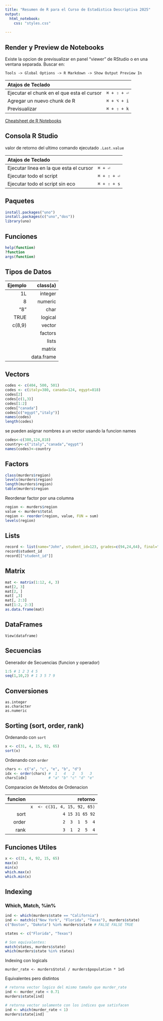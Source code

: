 ```yaml
---
title: "Resumen de R para el Curso de Estadistica Descriptiva 2025"
output:
  html_notebook:
    css: "styles.css"
  
---
```


## Render y Preview de Notebooks

Existe la opcion de previsualizar en panel "viewer" de RStudio o en una ventana separada. Buscar en:
```
Tools -> Global Options -> R Markdown -> Show Output Preview In
```

| Atajos de Teclado                          |             |
|:-------------------------------------------|-------------|
| Ejecutar el chunk en el que esta el cursor | `⌘ + ⇧ + ⏎` |
| Agregar un nuevo chunk de R                | `⌘ + ⌥ + i` |
| Previsualizar                              | `⌘ + ⇧ + k` |


[Cheatsheet de R Notebooks](https://posit.co/blog/the-r-markdown-cheat-sheet/)


## Consola R Studio

valor de retorno del ultimo comando ejecutado
`.Last.value`

| Atajos de Teclado                       |             |
|:----------------------------------------|-------------|
| Ejecutar linea en la que esta el cursor | `⌘ + ⏎`     |
| Ejecutar todo el script                 | `⌘ + ⇧ + ⏎` |
| Ejecutar todo el script sin eco         | `⌘ + ⇧ + s` |



## Paquetes
```r
install.packages("uno")
install.packages(c("uno","dos"))
library(uno)
```

## Funciones
```r
help(function)
?function
args(function)
```

## Tipos de Datos
| Ejemplo |   class(a) |
| -------:|-----------:|
|      1L |   integer  |
|      8  |   numeric  |
|     "8" |      char  |
|    TRUE |   logical  |
|  c(8,9) |    vector  |
|         |   factors  |
|         |     lists  |
|         |     matrix |
|         | data.frame |
               

## Vectors
```r
codes <- c(404, 500, 501)
codes <- c(italy=380, canada=124, egypt=818)
codes[2]
codes[c(1,3)]
codes[1:2]
codes["canada"]
codes[c("egypt","italy")]
names(codes)
length(codes)
```

se pueden asignar nombres a un vector usando la funcion names
```r
codes<-c(380,124,818)
country<-c("italy","canada","egypt")
names(codes)<-country
```


## Factors
```r
class(murders$region)
levels(murders$region)
length(murders$region)
table(murders$region
```

Reordenar factor por una columna
```r
region <- murders$region
value <- murders$total
region <- reorder(region, value, FUN = sum)
levels(region)
```


## Lists
```r
record <- list(name="John", student_id=123, grades=c(94,24,64), final="A")
record$student_id
record[["student_id"]]
```


## Matrix
```r
mat <- matrix(1:12, 4, 3)
mat[2, 3]
mat[2, ]
mat[ ,3]
mat[, 2:3]
mat[1:2, 2:3]
as.data.frame(mat)
```

## DataFrames
```
View(dataframe)
```

## Secuencias

Generador de Secuencias (funcion y operador)
```r
1:5 # 1 2 3 4 5
seq(1,10,2) # 1 3 5 7 9
```

## Conversiones
```
as.integer
as.character
as.numeric
```

## Sorting (sort, order, rank)

Ordenando con `sort`
```r
x <- c(31, 4, 15, 92, 65)
sort(x)
```


Ordenando con `order`
```r
chars <- c("a", "c", "e", "b", "d")
idx <- order(chars) #  1   4   2   5   3
chars[idx]          # "a" "b" "c" "d" "e"
```


Comparacion de Metodos de Ordenacion

| funcion |         retorno |
| ------: | --------------: |
|         | `x  <- c(31, 4, 15, 92, 65)` |
|    sort | `4 15 31 65 92` |
|   order | `2  3  1  5  4` |
|    rank | `3  1  2  5  4` |


## Funciones Utiles
```r
x <- c(31, 4, 92, 15, 65)
max(x)
min(x)
which.max(x)
which.min(x)
```


## Indexing

### Which, Match, %in%

```r
ind <- which(murders$state == "California")
ind <- match(c("New York", "Florida", "Texas"), murders$state)
c("Boston", "Dakota") %in% murders$state # FALSE FALSE TRUE
```

```r
states <- c("Florida", "Texas")

# Son equivalentes:
match(states, murders$state)
which(murders$state %in% states)
```

Indexing con logicals
```
murder_rate <- murders$total / murders$population * 1e5
```

Equivalentes pero distintos
```r
# retorna vector logico del mismo tamaño que murder_rate
ind <- murder_rate < 0.71 
murders$state[ind]

# retorna vector solamente con los indices que satisfacen
ind <- which(murder_rate < 1)
murders$state[ind]
```



